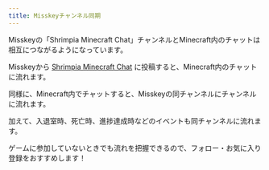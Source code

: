 ```yaml
---
title: Misskeyチャンネル同期
---
```


Misskeyの「Shrimpia Minecraft Chat」チャンネルとMinecraft内のチャットは相互につながるようになっています。

Misskeyから [Shrimpia Minecraft Chat](https://mk.shrimpia.network/channels/a3msvzy9fz) に投稿すると、Minecraft内のチャットに流れます。

同様に、Minecraft内でチャットすると、Misskeyの同チャンネルにチャンネルに流れます。

加えて、入退室時、死亡時、進捗達成時などのイベントも同チャンネルに流れます。

ゲームに参加していないときでも流れを把握できるので、フォロー・お気に入り登録をおすすめします！